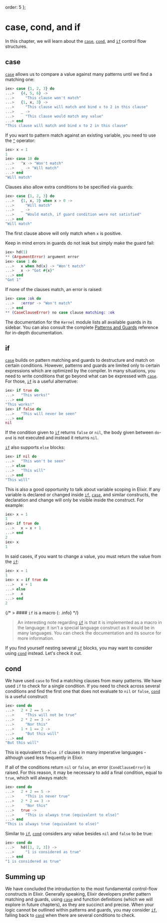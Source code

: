   order: 5
};

# case, cond, and if

In this chapter, we will learn about the [`case`](`case/2`), [`cond`](`cond/1`), and [`if`](`if/2`) control flow structures.

## case

[`case`](`case/2`) allows us to compare a value against many patterns until we find a matching one:

```elixir
iex> case {1, 2, 3} do
...>   {4, 5, 6} ->
...>     "This clause won't match"
...>   {1, x, 3} ->
...>     "This clause will match and bind x to 2 in this clause"
...>   _ ->
...>     "This clause would match any value"
...> end
"This clause will match and bind x to 2 in this clause"
```

If you want to pattern match against an existing variable, you need to use the [`^`](`^/1`) operator:

```elixir
iex> x = 1
1
iex> case 10 do
...>   ^x -> "Won't match"
...>   _ -> "Will match"
...> end
"Will match"
```

Clauses also allow extra conditions to be specified via guards:

```elixir
iex> case {1, 2, 3} do
...>   {1, x, 3} when x > 0 ->
...>     "Will match"
...>   _ ->
...>     "Would match, if guard condition were not satisfied"
...> end
"Will match"
```

The first clause above will only match when `x` is positive.

Keep in mind errors in guards do not leak but simply make the guard fail:

```elixir
iex> hd(1)
** (ArgumentError) argument error
iex> case 1 do
...>   x when hd(x) -> "Won't match"
...>   x -> "Got #{x}"
...> end
"Got 1"
```

If none of the clauses match, an error is raised:

```elixir
iex> case :ok do
...>   :error -> "Won't match"
...> end
** (CaseClauseError) no case clause matching: :ok
```

The documentation for the `Kernel` module lists all available guards in its sidebar. You can also consult the complete [Patterns and Guards](../references/patterns-and-guards.md#guards) reference for in-depth documentation.

## if

[`case`](`case/2`) builds on pattern matching and guards to destructure and match on certain conditions. However, patterns and guards are limited only to certain expressions which are optimized by the compiler. In many situations, you need to write conditions that go beyond what can be expressed with [`case`](`case/2`). For those, [`if`](`if/2`) is a useful alternative:

```elixir
iex> if true do
...>   "This works!"
...> end
"This works!"
iex> if false do
...>   "This will never be seen"
...> end
nil
```

If the condition given to [`if`](`if/2`) returns `false` or `nil`, the body given between `do`-`end` is not executed and instead it returns `nil`.

[`if`](`if/2`) also supports `else` blocks:

```elixir
iex> if nil do
...>   "This won't be seen"
...> else
...>   "This will"
...> end
"This will"
```

This is also a good opportunity to talk about variable scoping in Elixir. If any variable is declared or changed inside [`if`](`if/2`), [`case`](`case/2`), and similar constructs, the declaration and change will only be visible inside the construct. For example:

```elixir
iex> x = 1
1
iex> if true do
...>   x = x + 1
...> end
2
iex> x
1
```

In said cases, if you want to change a value, you must return the value from the [`if`](`if/2`):

```elixir
iex> x = 1
1
iex> x = if true do
...>   x + 1
...> else
...>   x
...> end
2
```

{/* > #### `if` is a macro {: .info} */}

> An interesting note regarding [`if`](`if/2`) is that it is implemented as a macro in the language: it isn't a special language construct as it would be in many languages. You can check the documentation and its source for more information.

If you find yourself nesting several [`if`](`if/2`) blocks, you may want to consider using [`cond`](`cond/1`) instead. Let's check it out.

## cond

We have used `case` to find a matching clauses from many patterns. We have used `if` to check for a single condition. If you need to check across several conditions and find the first one that does not evaluate to `nil` or `false`, [`cond`](`cond/1`) is a useful construct:

```elixir
iex> cond do
...>   2 + 2 == 5 ->
...>     "This will not be true"
...>   2 * 2 == 3 ->
...>     "Nor this"
...>   1 + 1 == 2 ->
...>     "But this will"
...> end
"But this will"
```

This is equivalent to `else if` clauses in many imperative languages - although used less frequently in Elixir.

If all of the conditions return `nil` or `false`, an error (`CondClauseError`) is raised. For this reason, it may be necessary to add a final condition, equal to `true`, which will always match:

```elixir
iex> cond do
...>   2 + 2 == 5 ->
...>     "This is never true"
...>   2 * 2 == 3 ->
...>     "Nor this"
...>   true ->
...>     "This is always true (equivalent to else)"
...> end
"This is always true (equivalent to else)"
```

Similar to [`if`](`if/2`), [`cond`](`cond/1`) considers any value besides `nil` and `false` to be true:

```elixir
iex> cond do
...>   hd([1, 2, 3]) ->
...>     "1 is considered as true"
...> end
"1 is considered as true"
```

## Summing up

We have concluded the introduction to the most fundamental control-flow constructs in Elixir. Generally speaking, Elixir developers prefer pattern matching and guards, using [`case`](`case/2`) and function definitions (which we will explore in future chapters), as they are succinct and precise. When your logic cannot be outlined within patterns and guards, you may consider [`if`](`if/2`), falling back to [`cond`](`cond/1`) when there are several conditions to check.
